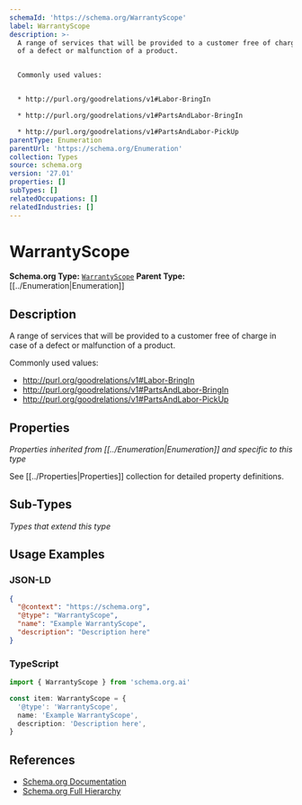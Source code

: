 ```yaml
---
schemaId: 'https://schema.org/WarrantyScope'
label: WarrantyScope
description: >-
  A range of services that will be provided to a customer free of charge in case
  of a defect or malfunction of a product.


  Commonly used values:


  * http://purl.org/goodrelations/v1#Labor-BringIn

  * http://purl.org/goodrelations/v1#PartsAndLabor-BringIn

  * http://purl.org/goodrelations/v1#PartsAndLabor-PickUp
parentType: Enumeration
parentUrl: 'https://schema.org/Enumeration'
collection: Types
source: schema.org
version: '27.01'
properties: []
subTypes: []
relatedOccupations: []
relatedIndustries: []
---
```

# WarrantyScope

**Schema.org Type:** [`WarrantyScope`](https://schema.org/WarrantyScope)
**Parent Type:** [[../Enumeration|Enumeration]]

## Description

A range of services that will be provided to a customer free of charge in case of a defect or malfunction of a product.

Commonly used values:

* http://purl.org/goodrelations/v1#Labor-BringIn
* http://purl.org/goodrelations/v1#PartsAndLabor-BringIn
* http://purl.org/goodrelations/v1#PartsAndLabor-PickUp

## Properties

*Properties inherited from [[../Enumeration|Enumeration]] and specific to this type*

See [[../Properties|Properties]] collection for detailed property definitions.

## Sub-Types

*Types that extend this type*

## Usage Examples

### JSON-LD

```json
{
  "@context": "https://schema.org",
  "@type": "WarrantyScope",
  "name": "Example WarrantyScope",
  "description": "Description here"
}
```

### TypeScript

```typescript
import { WarrantyScope } from 'schema.org.ai'

const item: WarrantyScope = {
  '@type': 'WarrantyScope',
  name: 'Example WarrantyScope',
  description: 'Description here',
}
```

## References

- [Schema.org Documentation](https://schema.org/WarrantyScope)
- [Schema.org Full Hierarchy](https://schema.org/docs/full.html)
